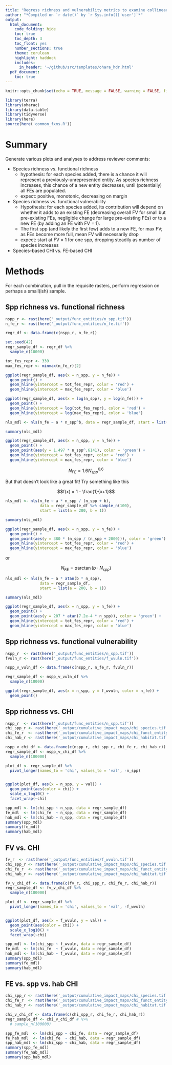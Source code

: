 ```yaml
---
title: "Regress richness and vulnerability metrics to examine collinearity"
author: "*Compiled on `r date()` by `r Sys.info()['user']`*"
output: 
  html_document:
    code_folding: hide
    toc: true
    toc_depth: 3
    toc_float: yes
    number_sections: true
    theme: cerulean
    highlight: haddock
    includes: 
      in_header: '~/github/src/templates/ohara_hdr.html'
  pdf_document:
    toc: true
---
```


``` r

knitr::opts_chunk$set(echo = TRUE, message = FALSE, warning = FALSE, fig.height = 4, fig.width = 7)

library(terra)
library(oharac)
library(data.table)
library(tidyverse)
library(here)
source(here('common_fxns.R'))
```

# Summary

Generate various plots and analyses to address reviewer comments:

* Species richness vs. functional richness
    * hypothesis: for each species added, there is a chance it will represent a previously-unrepresented entity.  As species richness increases, this chance of a new entity decreases, until (potentially) all FEs are populated.
    * expect: positive, monotonic, decreasing on margin
* Species richness vs. functional vulnerability
    * Hypothesis: for each species added, its contribution will depend on whether it adds to an existing FE (decreasing overall FV for small but pre-existing FEs, negligible change for large pre-existing FEs) or to a new FE (by adding an FE with FV = 1).
    * The first spp (and likely the first few) adds to a new FE, for max FV; as FEs become more full, mean FV will necessarily drop 
    * expect: start at FV = 1 for one spp, dropping steadily as number of species increases
* Species-based CHI vs. FE-based CHI


# Methods

For each combination, pull in the requisite rasters, perform regression on perhaps a small(ish) sample.

## Spp richness vs. functional richness

```r
nspp_r <- rast(here('_output/func_entities/n_spp.tif'))
n_fe_r <- rast(here('_output/func_entities/n_fe.tif'))

regr_df <- data.frame(c(nspp_r, n_fe_r))

set.seed(42)
regr_sample_df <- regr_df %>%
  sample_n(10000)

tot_fes_repr <- 339
max_fes_repr <- minmax(n_fe_r)[2]

ggplot(regr_sample_df, aes(x = n_spp, y = n_fe)) +
  geom_point() +
  geom_hline(yintercept = tot_fes_repr, color = 'red') +
  geom_hline(yintercept = max_fes_repr, color = 'blue')

ggplot(regr_sample_df, aes(x = log(n_spp), y = log(n_fe))) +
  geom_point() +
  geom_hline(yintercept = log(tot_fes_repr), color = 'red') +
  geom_hline(yintercept = log(max_fes_repr), color = 'blue')

nls_mdl <- nls(n_fe ~ a * n_spp^b, data = regr_sample_df, start = list(a = 1, b = .5))

summary(nls_mdl)

ggplot(regr_sample_df, aes(x = n_spp, y = n_fe)) +
  geom_point() +
  geom_point(aes(y = 1.497 * n_spp^.6141), color = 'green') +
  geom_hline(yintercept = tot_fes_repr, color = 'red') +
  geom_hline(yintercept = max_fes_repr, color = 'blue')

```

$$N_{FE} = 1.6N_{spp}^{0.6}$$

But that doesn't look like a great fit!  Try something like this

$$f(x) = 1 - \frac{1}{x+1}$$


```r
nls_mdl <- nls(n_fe ~ a * n_spp / (n_spp + b), 
               data = regr_sample_df %>% sample_n(100), 
               start = list(a = 200, b = 1))

summary(nls_mdl)

ggplot(regr_sample_df, aes(x = n_spp, y = n_fe)) +
  geom_point() +
  geom_point(aes(y = 380 * (n_spp / (n_spp + 2000))), color = 'green') +
  geom_hline(yintercept = tot_fes_repr, color = 'red') +
  geom_hline(yintercept = max_fes_repr, color = 'blue')
```
or

$$N_{FE} = a \arctan (b \cdot N_{spp})$$
```r
nls_mdl <- nls(n_fe ~ a * atan(b * n_spp), 
               data = regr_sample_df, 
               start = list(a = 200, b = 1))

summary(nls_mdl)

ggplot(regr_sample_df, aes(x = n_spp, y = n_fe)) +
  geom_point() +
  geom_point(aes(y = 207 * atan(7.2e-4 * n_spp)), color = 'green') +
  geom_hline(yintercept = tot_fes_repr, color = 'red') +
  geom_hline(yintercept = max_fes_repr, color = 'blue')
```


## Spp richness vs. functional vulnerability

```r
nspp_r  <- rast(here('_output/func_entities/n_spp.tif'))
fvuln_r <- rast(here('_output/func_entities/f_wvuln.tif'))

nspp_v_vuln_df <- data.frame(c(nspp_r, n_fe_r, fvuln_r))

regr_sample_df <- nspp_v_vuln_df %>%
  sample_n(10000)

ggplot(regr_sample_df, aes(x = n_spp, y = f_wvuln, color = n_fe)) +
  geom_point()

```

## Spp richness vs. CHI

```r
nspp_r  <- rast(here('_output/func_entities/n_spp.tif'))
chi_spp_r <- rast(here('_output/cumulative_impact_maps/chi_species.tif'))
chi_fe_r  <- rast(here('_output/cumulative_impact_maps/chi_funct_entity.tif'))
chi_hab_r <- rast(here('_output/cumulative_impact_maps/chi_habitat.tif')) / 5

nspp_v_chi_df <- data.frame(c(nspp_r, chi_spp_r, chi_fe_r, chi_hab_r))
regr_sample_df <- nspp_v_chi_df %>%
  sample_n(100000) 

plot_df <- regr_sample_df %>%
  pivot_longer(names_to = 'chi', values_to = 'val', -n_spp)


ggplot(plot_df, aes(x = n_spp, y = val)) +
  geom_point(aes(color = chi)) +
  scale_x_log10() + 
  facet_wrap(~chi)

spp_mdl <- lm(chi_spp ~ n_spp, data = regr_sample_df)
fe_mdl  <- lm(chi_fe  ~ n_spp, data = regr_sample_df)
hab_mdl <- lm(chi_hab ~ n_spp, data = regr_sample_df)
summary(spp_mdl)
summary(fe_mdl)
summary(hab_mdl)
```

## FV vs. CHI

```r
fv_r  <- rast(here('_output/func_entities/f_wvuln.tif'))
chi_spp_r <- rast(here('_output/cumulative_impact_maps/chi_species.tif'))
chi_fe_r  <- rast(here('_output/cumulative_impact_maps/chi_funct_entity.tif'))
chi_hab_r <- rast(here('_output/cumulative_impact_maps/chi_habitat.tif')) / 5

fv_v_chi_df <- data.frame(c(fv_r, chi_spp_r, chi_fe_r, chi_hab_r))
regr_sample_df <- fv_v_chi_df %>%
  sample_n(100000) 

plot_df <- regr_sample_df %>%
  pivot_longer(names_to = 'chi', values_to = 'val', -f_wvuln)


ggplot(plot_df, aes(x = f_wvuln, y = val)) +
  geom_point(aes(color = chi)) +
  scale_x_log10() + 
  facet_wrap(~chi)

spp_mdl <- lm(chi_spp ~ f_wvuln, data = regr_sample_df)
fe_mdl  <- lm(chi_fe  ~ f_wvuln, data = regr_sample_df)
hab_mdl <- lm(chi_hab ~ f_wvuln, data = regr_sample_df)
summary(spp_mdl)
summary(fe_mdl)
summary(hab_mdl)
```

## FE vs. spp vs. hab CHI

```r
chi_spp_r <- rast(here('_output/cumulative_impact_maps/chi_species.tif'))
chi_fe_r  <- rast(here('_output/cumulative_impact_maps/chi_funct_entity.tif'))
chi_hab_r <- rast(here('_output/cumulative_impact_maps/chi_habitat.tif')) / 5

chi_v_chi_df <- data.frame(c(chi_spp_r, chi_fe_r, chi_hab_r))
regr_sample_df <- chi_v_chi_df # %>%
  # sample_n(100000) 

spp_fe_mdl  <- lm(chi_spp ~ chi_fe, data = regr_sample_df)
fe_hab_mdl  <- lm(chi_fe  ~ chi_hab, data = regr_sample_df)
spp_hab_mdl <- lm(chi_spp ~ chi_hab, data = regr_sample_df)
summary(spp_fe_mdl)
summary(fe_hab_mdl)
summary(spp_hab_mdl)
```
